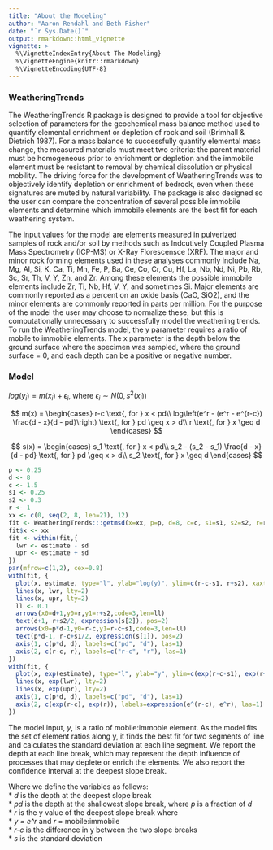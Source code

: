 ```yaml
---
title: "About the Modeling"
author: "Aaron Rendahl and Beth Fisher"
date: "`r Sys.Date()`"
output: rmarkdown::html_vignette
vignette: >
  %\VignetteIndexEntry{About The Modeling}
  %\VignetteEngine{knitr::rmarkdown}
  %\VignetteEncoding{UTF-8}
---
```

### WeatheringTrends 
The WeatheringTrends R package is designed to provide a tool for objective selection of parameters for the geochemical mass balance method used to quantify elemental enrichment or depletion of rock and soil (Brimhall & Dietrich 1987). For a mass balance to successfully quantify elemental mass change, the measured materials must meet two criteria: the parent material must be homogeneous prior to enrichment or depletion and the immobile element must be resistant to removal by chemical dissolution or physical mobility. The driving force for the development of WeatheringTrends was to objectively identify depletion or enrichment of bedrock, even when these signatures are muted by natural variability. The package is also designed so the user can compare the concentration of several possible immobile elements and determine which immobile elements are the best fit for each weathering system. 

The input values for the model are elements measured in pulverized samples of rock and/or soil by methods such as Indcutively Coupled Plasma Mass Spectrometry (ICP-MS) or X-Ray Florescensce (XRF). The major and minor rock forming elements used in these analyses commonly include Na, Mg, Al, Si, K, Ca, Ti, Mn, Fe, P, Ba, Ce, Co, Cr, Cu, Hf, La, Nb, Nd, Ni, Pb, Rb, Sc, Sr, Th, V, Y, Zn, and Zr. Among these elements the possible immobile elements include Zr, Ti, Nb, Hf, V, Y, and sometimes Si. Major elements are commonly reported as a percent on an oxide basis (CaO, SiO2), and the minor elements are commonly reported in parts per million. For the purpose of the model the user may choose to normalize these, but this is computationally unnecessary to successfully model the weathering trends. To run the WeatheringTrends model, the y parameter requires a ratio of mobile to immobile elements. The x parameter is the depth below the ground surface where the specimen was sampled, where the ground surface = 0, and each depth can be a positive or negative number. 

### Model

$log(y_i) = m(x_i) + \epsilon_i$, where $\epsilon_i \sim N(0, s^2(x_i))$

$$
m(x) =
\begin{cases}
  r-c \text{, for } x < pd\\
  log\left(e^r - (e^r - e^{r-c}) \frac{d - x}{d - pd}\right) \text{, for } pd \geq x > d\\
  r \text{, for } x \geq d
\end{cases}
$$
  
$$
s(x) =
\begin{cases}
  s_1 \text{, for } x < pd\\
  s_2 - (s_2 - s_1) \frac{d - x}{d - pd} \text{, for } pd \geq x > d\\
  s_2 \text{, for } x \geq d
\end{cases}
$$

```r
p <- 0.25
d <- 8
c <- 1.5
s1 <- 0.25
s2 <- 0.3
r <- 1
xx <- c(0, seq(2, 8, len=21), 12)
fit <- WeatheringTrends:::getmsd(x=xx, p=p, d=8, c=c, s1=s1, s2=s2, r=r)
fit$x <- xx
fit <- within(fit,{
  lwr <- estimate - sd
  upr <- estimate + sd
})
par(mfrow=c(1,2), cex=0.8)
with(fit, {
  plot(x, estimate, type="l", ylab="log(y)", ylim=c(r-c-s1, r+s2), xaxt="n", yaxt="n", frame=FALSE)
  lines(x, lwr, lty=2)
  lines(x, upr, lty=2)
  ll <- 0.1
  arrows(x0=d+1,y0=r,y1=r+s2,code=3,len=ll)
  text(d+1, r+s2/2, expression(s[2]), pos=2)  
  arrows(x0=p*d-1,y0=r-c,y1=r-c+s1,code=3,len=ll)
  text(p*d-1, r-c+s1/2, expression(s[1]), pos=2)
  axis(1, c(p*d, d), labels=c("pd", "d"), las=1)
  axis(2, c(r-c, r), labels=c("r-c", "r"), las=1)
})
with(fit, {
  plot(x, exp(estimate), type="l", ylab="y", ylim=c(exp(r-c-s1), exp(r+s2)), xaxt="n", yaxt="n", frame=FALSE)
  lines(x, exp(lwr), lty=2)
  lines(x, exp(upr), lty=2)
  axis(1, c(p*d, d), labels=c("pd", "d"), las=1)
  axis(2, c(exp(r-c), exp(r)), labels=expression(e^(r-c), e^r), las=1)
})
```
The model input, *y*, is a ratio of mobile:immoble element. As the model fits the set of element ratios along y, it finds the best fit for two segments of line and calculates the standard deviation at each line segment. We report the depth at each line break, which may represent the depth influence of processes that may deplete or enrich the elements. We also report the confidence interval at the deepest slope break.

Where we define the variables as follows:  
* *d* is the depth at the deepest slope break  
* *pd* is the depth at the shallowest slope break, where *p* is a fraction of *d*  
* *r* is the y value of the deepest slope break where  
* *y = e^r* and *r* = mobile:immobile  
* *r-c* is the difference in y between the two slope breaks  
* *s* is the standard deviation  
